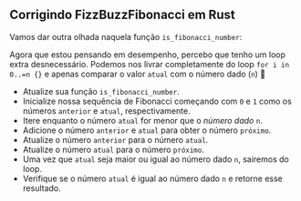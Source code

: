 
## Corrigindo FizzBuzzFibonacci em Rust

Vamos dar outra olhada naquela função `is_fibonacci_number`:

<IsFibonacciNumberRustCode />

Agora que estou pensando em desempenho, percebo que tenho um loop extra desnecessário.
Podemos nos livrar completamente do loop `for i in 0..=n {}` e
apenas comparar o valor `atual` com o número dado (`n`) 🤦

<IsFibonacciNumberFixRustCode />

- Atualize sua função `is_fibonacci_number`.
- Inicialize nossa sequência de Fibonacci começando com `0` e `1` como os números `anterior` e `atual`, respectivamente.
- Itere enquanto o número `atual` for menor que o _número dado_ `n`.
- Adicione o número `anterior` e `atual` para obter o número `próximo`.
- Atualize o número `anterior` para o número `atual`.
- Atualize o número `atual` para o número `próximo`.
- Uma vez que `atual` seja maior ou igual ao número dado `n`, sairemos do loop.
- Verifique se o número `atual` é igual ao número dado `n` e retorne esse resultado.